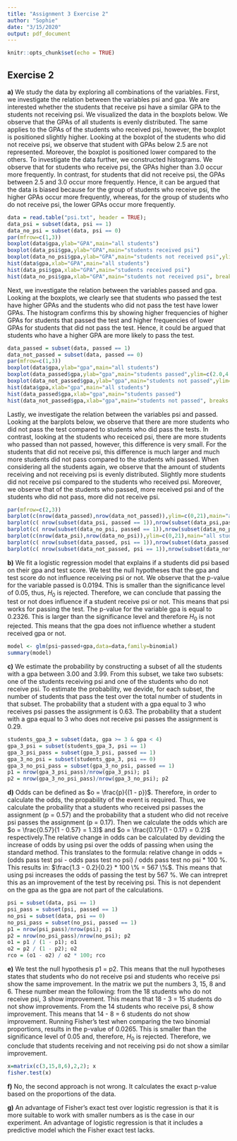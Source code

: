 ```yaml
---
title: "Assignment 3 Exercise 2"
author: "Sophie"
date: "3/15/2020"
output: pdf_document
---
```


```r
knitr::opts_chunk$set(echo = TRUE)
```

## Exercise 2
<!--  * study effect new teaching method psi
      * 32 students
      * assignment pass/fail
      * gpa 0 - 4 -->

**a)** <!-- Study the data and give a few (> 1) summaries (graphics or tables). --> We study the data by exploring all combinations of the variables. First, we investigate the relation between the variables psi and gpa. We are interested whether the students that receive psi have a similar GPA to the students not receiving psi. We visualized the data in the boxplots below. We observe that the GPAs of all students is evenly distributed. The same applies to the GPAs of the students who received psi, however, the boxplot is positioned slightly higher. Looking at the boxplot of the students who did not receive psi, we observe that student with GPAs below 2.5 are not represented. Moreover, the boxplot is positioned lower compared to the others. To investigate the data further, we constructed histograms. We observe that for students who receive psi, the GPAs higher than 3.0 occur more frequently. In contrast, for students that did not receive psi, the GPAs between 2.5 and 3.0 occur more frequently. Hence, it can be argued that the data is biased because for the group of students who receive psi, the higher GPAs occur more frequently, whereas, for the group of students who do not receive psi, the lower GPAs occur more frequently.

```r
data = read.table("psi.txt", header = TRUE);
data_psi = subset(data, psi == 1)
data_no_psi = subset(data, psi == 0)
par(mfrow=c(1,3))
boxplot(data$gpa,ylab="GPA",main="all students")
boxplot(data_psi$gpa,ylab="GPA",main="students received psi")
boxplot(data_no_psi$gpa,ylab="GPA",main="students not received psi",ylim=c(2.0,4.0))
hist(data$gpa,xlab="GPA",main="all students")
hist(data_psi$gpa,xlab="GPA",main="students received psi")
hist(data_no_psi$gpa,xlab="GPA",main="students not received psi", breaks = c(2.0,2.5,3.0,3.5,4.0))
```

Next, we investigate the relation between the variables passed and gpa. Looking at the boxplots, we clearly see that students who passed the test have higher GPAs and the students who did not pass the test have lower GPAs. The histogram confirms this by showing higher frequencies of higher GPAs for students that passed the test and higher frequencies of lower GPAs for students that did not pass the test. Hence, it could be argued that students who have a higher GPA are more likely to pass the test.

```r
data_passed = subset(data, passed == 1)
data_not_passed = subset(data, passed == 0)
par(mfrow=c(1,3))
boxplot(data$gpa,ylab="gpa",main="all students")
boxplot(data_passed$gpa,ylab="gpa",main="students passed",ylim=c(2.0,4.0))
boxplot(data_not_passed$gpa,ylab="gpa",main="students not passed",ylim=c(2.0,4.0))
hist(data$gpa,xlab="gpa",main="all students")
hist(data_passed$gpa,xlab="gpa",main="students passed")
hist(data_not_passed$gpa,xlab="gpa",main="students not passed", breaks = c(2.0,2.5,3.0,3.5,4.0))
```

Lastly, we investigate the relation between the variables psi and passed. Looking at the barplots below, we observe that there are more students who did not pass the test compared to students who did pass the tests. In contrast, looking at the students who receiced psi, there are more students who passed than not passed, however, this difference is very small. For the students that did not receive psi, this difference is much larger and much more students did not pass compared to the students whi passed. When considering all the students again, we observe that the amount of students receiving and not receiving psi is evenly distributed. Slightly more students did not receive psi compared to the students who received psi. Moreover, we observe that of the students who passed, more received psi and of the students who did not pass, more did not receive psi. 

```r
par(mfrow=c(2,3))
barplot(c(nrow(data_passed),nrow(data_not_passed)),ylim=c(0,21),main="all students",ylab="count",names.arg=c("passed","not passed"))
barplot(c( nrow(subset(data_psi, passed == 1)),nrow(subset(data_psi,passed == 0))),ylim=c(0,21),main="students received psi",ylab="count",names.arg=c("passed","not passed"))
barplot(c( nrow(subset(data_no_psi, passed == 1)),nrow(subset(data_no_psi,passed == 0))),ylim=c(0,21),main="students not received psi",ylab="count",names.arg=c("passed","not passed"))
barplot(c(nrow(data_psi),nrow(data_no_psi)),ylim=c(0,21),main="all students",ylab="count",names.arg=c("psi","no psi"))
barplot(c( nrow(subset(data_passed, psi == 1)),nrow(subset(data_passed,psi == 0))),ylim=c(0,21),main="students passed",ylab="count",names.arg=c("psi","no psi"))
barplot(c( nrow(subset(data_not_passed, psi == 1)),nrow(subset(data_not_passed,psi == 0))),ylim=c(0,21),main="students not passed",ylab="count",names.arg=c("psi","no psi"))
```


**b)** <!-- Fit a logistic regression model with both explanatory variables. Does psi work? --> We fit a logistic regression model that explains if a students did psi based on their gpa and test score. We test the null hypotheses that the gpa and test score do not influence receiving psi or not. We observe that the p-value for the variable passed is 0.0194. This is smaller than the significance level of 0.05, thus, $H_0$ is rejected. Therefore, we can conclude that passing the test or not does influence if a student receive psi or not. This means that psi works for passing the test. The p-value for the variable gpa is equal to 0.2326. This is larger than the significance level and therefore $H_0$ is not rejected. This means that the gpa does not influence whether a student received gpa or not.

```r
model <- glm(psi~passed+gpa,data=data,family=binomial)
summary(model)
```

**c)** <!-- Estimate the probability that a student with a gpa equal to 3 who receives psi passes the assignment. Estimate the same probability for a student who does not receive psi. --> <!-- I AM NOT SURE IF THIS IS THE WAY TO GO... BUT COULDNT COME UP WITH ANOTHER METHOD --> We estimate the probability by constructing a subset of all the students with a gpa between 3.00 and 3.99. From this subset, we take two subsets: one of the students receiving psi and one of the students who do not receive psi. To estimate the probability, we devide, for each subset, the number of students that pass the test over the total number of students in that subset. The probability that a student with a gpa equal to 3 who receives psi passes the assignment is 0.63. The probability that a student with a gpa equal to 3 who does not receive psi passes the assignment is 0.29.
```r
students_gpa_3 = subset(data, gpa >= 3 & gpa < 4)
gpa_3_psi = subset(students_gpa_3, psi == 1)
gpa_3_psi_pass = subset(gpa_3_psi, passed == 1)
gpa_3_no_psi = subset(students_gpa_3, psi == 0)
gpa_3_no_psi_pass = subset(gpa_3_no_psi, passed == 1)
p1 = nrow(gpa_3_psi_pass)/nrow(gpa_3_psi); p1
p2 = nrow(gpa_3_no_psi_pass)/nrow(gpa_3_no_psi); p2
```

**d)** <!-- Estimate the relative change in odds of passing the assignment rendered by instructing students with psi rather than the standard method (for an arbitrary student). What is the interpretation of this number? Is it dependent on gpa? --> Odds can be defined as $o = \frac{p}{(1 - p})$. Therefore, in order to calculate the odds, the propability of the event is required. Thus, we calculate the probaility that a students who received psi passes the assignment (p = 0.57) and the probability that a student who did not receive psi passes the assignment (p = 0.17). Then we calculate the odds which are $o = \frac{0.57}{1 - 0.57} = 1.3)$ and $o = \frac{0.17}{1 - 0.17} = 0.2)$ respectively.The relative change in odds can be calculated by deviding the increase of odds by using psi over the odds of passing when using the standard method. This translates to the formula: relative change in odds = (odds pass test psi - odds pass test no psi) / odds pass test no psi * 100 %. This results in: $\frac{1.3 - 0.2}{0.2} * 100 \% = 567 \%$. This means that using psi increases the odds of passing the test by 567 %. We can intrepret this as an improvement of the test by receiving psi. This is not dependent on the gpa as the gpa are not part of the calculations.

```r
psi = subset(data, psi == 1)
psi_pass = subset(psi, passed == 1)
no_psi = subset(data, psi == 0)
no_psi_pass = subset(no_psi, passed == 1)
p1 = nrow(psi_pass)/nrow(psi); p1
p2 = nrow(no_psi_pass)/nrow(no_psi); p2
o1 = p1 / (1 - p1); o1
o2 = p2 / (1 - p2); o2
rco = (o1 - o2) / o2 * 100; rco
```

<!-- Consider the following alternative method of analysis. Out of 18 students who did not receive psi 3 showed improvement, of the 14 remaining students 8 showed improvement. We perform a test for comparing two binomial proportions: we have two sequences of independent binary “experiments”, of lengths 18 and 14. The experiments in the first sequence have success probability p 1 , those in the second p 2 . We wish to test the null hypothesis H 0 : p 1 = p 2 using the observed numbers of successes 3 and 8. You can apply Fisher’s exact test or the chisquare test for a 2x2 table. In R you can simply type: -->
**e)** <!-- Do this. What are the numbers 15 and 6 in this table? What is the conclusion? --> We test the null hypothesis p1 = p2. This means that the null hypotheses states that students who do not receive psi and students who receive psi show the same improvement. In the matrix we put the numbers 3, 15, 8 and 6. These number mean the following: from the 18 students who do not receive psi, 3 show improvement. This means that 18 - 3 = 15 students do not show improvements. From the 14 students who receive psi, 8 show improvement. This means that 14 - 8 = 6 students do not show improvement. Running Fisher's test when comparing the two binomial proportions, results in the p-value of 0.0265. This is smaller than the significance level of 0.05 and, therefore, $H_0$ is rejected. Therefore, we conclude that students receiving and not receiving psi do not show a similar improvement.

``` r
x=matrix(c(3,15,8,6),2,2); x
fisher.test(x)
```

**f)** <!-- Given the way the experiment was conducted, is this second approach wrong? --> No, the second approach is not wrong. It calculates the exact p-value based on the proportions of the data.

**g)** <!-- Name both an advantage and a disadvantage of the two approaches, relative to each other. --> 
An advantage of Fisher's exact test over logistic regression is that it is more suitable to work with smaller numbers as is the case in our experiment.
An advantage of logistic regression is that it includes a predictive model which the Fisher exact test lacks.